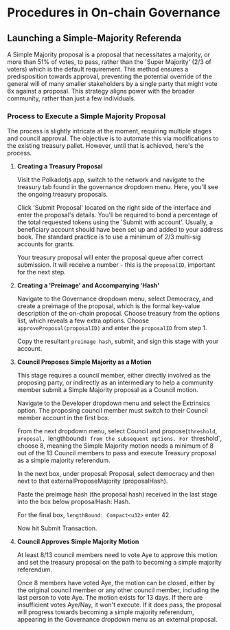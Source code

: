# Procedures in On-chain Governance

## Launching a Simple-Majority Referenda

A Simple Majority proposal is a proposal that necessitates a majority, or more than 51% of votes, to pass, rather than the 'Super Majority' (2/3 of voters) which is the default requirement. This method ensures a predisposition towards approval, preventing the potential override of the general will of many smaller stakeholders by a single party that might vote 6x against a proposal. This strategy aligns power with the broader community, rather than just a few individuals.

### Process to Execute a Simple Majority Proposal

The process is slightly intricate at the moment, requiring multiple stages and council approval. The objective is to automate this via modifications to the existing treasury pallet. However, until that is achieved, here's the process.

1. **Creating a Treasury Proposal**

   Visit the Polkadotjs app, switch to the network and navigate to the treasury tab found in the governance dropdown menu. Here, you'll see the ongoing treasury proposals.

   Click 'Submit Proposal' located on the right side of the interface and enter the proposal's details. You'll be required to bond a percentage of the total requested tokens using the 'Submit with account'. Usually, a beneficiary account should have been set up and added to your address book. The standard practice is to use a minimum of 2/3 multi-sig accounts for grants.

   Your treasury proposal will enter the proposal queue after correct submission. It will receive a number - this is the `proposalID`, important for the next step.

2. **Creating a 'Preimage' and Accompanying 'Hash'**

   Navigate to the Governance dropdown menu, select Democracy, and create a preimage of the proposal, which is the formal key-value description of the on-chain proposal. Choose treasury from the options list, which reveals a few extra options. Choose `approveProposal(proposalID)` and enter the `proposalID` from step 1.

   Copy the resultant `preimage hash`, submit, and sign this stage with your account.

3. **Council Proposes Simple Majority as a Motion**

   This stage requires a council member, either directly involved as the proposing party, or indirectly as an intermediary to help a community member submit a Simple Majority proposal as a Council motion.

   Navigate to the Developer dropdown menu and select the Extrinsics option. The proposing council member must switch to their Council member account in the first box.

   From the next dropdown menu, select Council and propose(`threshold`, `proposal, `lengthbound`) from the subsequent options. For `threshold`, choose 8, meaning the Simple Majority motion needs a minimum of 8 out of the 13 Council members to pass and execute Treasury proposal as a simple majority referendum.

   In the next box, under proposal: Proposal, select democracy and then next to that externalProposeMajority (proposalHash).

   Paste the preimage hash (the proposal hash) received in the last stage into the box below proposalHash: Hash.

   For the final box, `lengthBound: Compact<u32>` enter 42.

   Now hit Submit Transaction.

4. **Council Approves Simple Majority Motion**

   At least 8/13 council members need to vote Aye to approve this motion and set the treasury proposal on the path to becoming a simple majority referendum.

   Once 8 members have voted Aye, the motion can be closed, either by the original council member or any other council member, including the last person to vote Aye. The motion exists for 13 days. If there are insufficient votes Aye/Nay, it won't execute. If it does pass, the proposal will progress towards becoming a simple majority referendum, appearing in the Governance dropdown menu as an external proposal.
